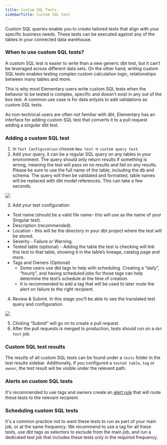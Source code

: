 ```yaml
---
title: Custom SQL Tests
sidebarTitle: Custom SQL test
---
```


Custom SQL queries enable you to create tailored tests that align with your specific business needs. 
These tests can be executed against any of the tables in your connected data warehouse. 

### When to use custom SQL tests?

A custom SQL test is easier to write than a new generic dbt test, but it can't be leveraged across different data sets.
On the other hand, writing custom SQL tests enables testing complex custom calculation logic, relationships between many tables and more.

This is why most Elementary users write custom SQL tests when the behavior to be tested is complex, specific and doesn’t exist in any out of the box test.
A common use case is for data anlysts to add validations as custom SQL tests. 

As non-technical users are often not familiar with dbt, 
Elementary has an interface for adding custom SQL test that converts it to a pull request adding a singular dbt test.

### Adding a custom SQL test

1. In `Test Configuration` choose `New test` → `custom query test`.
2. Add your query, it can be a regular SQL query on any tables in your environment. The query should only return results if something is wrong, meaning the test will pass on no results and fail on any results. Please be sure to use the full name of the table, including the db and schema. The query will then be validated and formatted, table names will be replaced with dbt model references. This can take a few seconds.

<Frame>
  <div className="dark:bg-white rounded-md p-1">
    <img
      src="https://res.cloudinary.com/diuctyblm/image/upload/v1721140505/custom_SQL_uudno6.png"
    />
  </div>
</Frame>

3. Add your test configuration:

- Test name (should be a valid file name- this will use as the name of your Singular test).
- Description (recommended).
- Location - this will be the directory in your dbt project where the test will be stored.
- Severity - Failure or Warning.
- Tested table (optional) - Adding the table the test is checking will link this test to that table, showing it in the table’s lineage, catalog page and more.
- Tags and Owners (Optional)
    - Some users use dbt tags to help with scheduling. Creating a “daily”, “hourly”, and having scheduled jobs for those tags can help determine the test’s schedule at the time of creation.
    - It is recommended to add a tag that will be used to later route the alert on failure to the right recipient.

4. Review & Submit. In this stage you’ll be able to see the translated test query and configuration.

<Frame>
  <div className="dark:bg-white rounded-md p-1">
    <img
      src="https://res.cloudinary.com/diuctyblm/image/upload/v1721140505/review_custom_SQL_m8ddoo.png"
    />
  </div>
</Frame>

5. Clicking “Submit” will go on to create a pull request.
6. After the pull requests is merged to production, tests should run on a `dbt test` job.

### Custom SQL test results

The results of all custom SQL tests can be found under a `tests` folder in the test results sidebar. 
Additionally, if you configured a `tested table`, `tag` or `owner`, the test result will be visible under the relevant path. 

### Alerts on custom SQL tests

It's recommended to use tags and owners create an [alert rule](/features/alerts-and-incidents/alert-rules) that will route these tests to the relevant recipient.  

### Scheduling custom SQL tests

It's a common practice not to want these tests to run as part of your main job, or at the same frequency.
We recommend to use a tag for all these tests, use dbt tags as selectors to exclude from the main job, and run a dedicated test job that includes these tests only in the required frequency.  